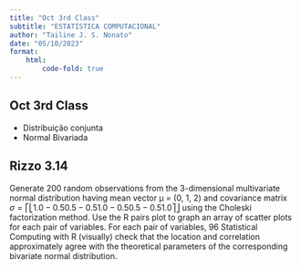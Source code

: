 ```yaml
---
title: "Oct 3rd Class"
subtitle: "ESTATÍSTICA COMPUTACIONAL"
author: "Tailine J. S. Nonato"
date: "05/10/2023"
format: 
    html:
        code-fold: true
---
```


## Oct 3rd Class 

- Distribuição conjunta
- Normal Bivariada

## Rizzo 3.14

Generate 200 random observations from the 3-dimensional multivariate normal distribution having mean vector µ = (0, 1, 2) and covariance matrix
$\sigma =
⎡
⎣
1.0 − 0.5 0.5
− 0.5 1.0 − 0.5
0.5 − 0.5 1.0
⎤
⎦$
using the Choleski factorization method. Use the R pairs plot to graph an array of scatter plots for each pair of variables. For each pair of variables, 96 Statistical Computing with R (visually) check that the location and correlation approximately agree with the theoretical parameters of the corresponding bivariate normal distribution.